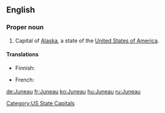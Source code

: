 ==English==
{{wikipedia}}

===Proper noun===
{{en-proper noun}}

# Capital of [[Alaska]], a state of the [[United States of America]].

====Translations====
{{trans-top|capital of Alaska}}
* Finnish: {{t-|fi|Juneau}}
{{trans-mid}}
* French: {{t+|fr|Juneau}}
{{trans-bottom}}

[[Category:US State Capitals]]

[[de:Juneau]]
[[fr:Juneau]]
[[ko:Juneau]]
[[hu:Juneau]]
[[ru:Juneau]]